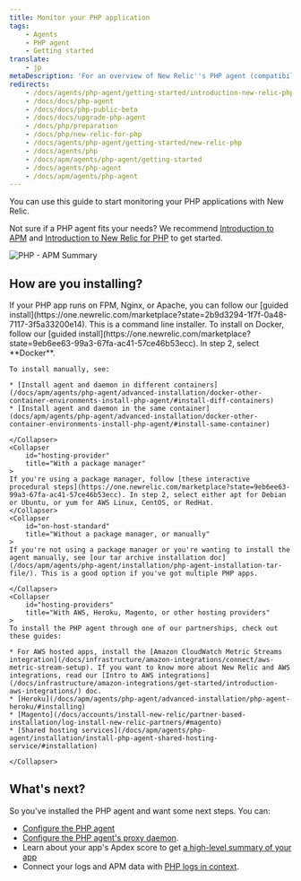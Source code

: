 ```yaml
---
title: Monitor your PHP application
tags:
    - Agents
    - PHP agent
    - Getting started
translate:
    - jp
metaDescription: 'For an overview of New Relic''s PHP agent (compatibility, requirements, installation, configuration, troubleshooting, known issues), start here.'
redirects:
    - /docs/agents/php-agent/getting-started/introduction-new-relic-php
    - /docs/docs/php-agent
    - /docs/docs/php-public-beta
    - /docs/docs/upgrade-php-agent
    - /docs/php/preparation
    - /docs/php/new-relic-for-php
    - /docs/agents/php-agent/getting-started/new-relic-php
    - /docs/agents/php
    - /docs/apm/agents/php-agent/getting-started
    - /docs/agents/php-agent
    - /docs/apm/agents/php-agent
---
```



You can use this guide to start monitoring your PHP applications with New Relic. 

Not sure if a PHP agent fits your needs? We recommend [Introduction to APM](/docs/apm/new-relic-apm/getting-started/introduction-apm) and [Introduction to New Relic for PHP](/docs/apm/agents/php-agent/getting-started/introduction-new-relic-php) to get started.

<img
    title="PHP - APM Summary"
    alt="PHP - APM Summary"
    src={phpSummary}
/>

## How are you installing?

<CollapserGroup>
    <Collapser
        id="on-host"
        title="Linux with PHP-FPM, Nginx, or Apache"
    >
    If your PHP app runs on FPM, Nginx, or Apache, you can follow our [guided install](https://one.newrelic.com/marketplace?state=2b9d3294-1f7f-0a48-7117-3f5a33200e14). This is a command line installer. 
    </Collapser>
    <Collapser
        id="docker"
        title="On Docker containers"
    >
    To install on Docker, follow our [guided install](https://one.newrelic.com/marketplace?state=9eb6ee63-99a3-67fa-ac41-57ce46b53ecc). In step 2, select **Docker**. 
    
    To install manually, see: 

    * [Install agent and daemon in different containers](/docs/apm/agents/php-agent/advanced-installation/docker-other-container-environments-install-php-agent/#install-diff-containers)
    * [Install agent and daemon in the same container](docs/apm/agents/php-agent/advanced-installation/docker-other-container-environments-install-php-agent/#install-same-container)

    </Collapser>
    <Collapser
        id="hosting-provider"
        title="With a package manager"
    >
    If you're using a package manager, follow [these interactive procedural steps](https://one.newrelic.com/marketplace?state=9eb6ee63-99a3-67fa-ac41-57ce46b53ecc). In step 2, select either apt for Debian or Ubuntu, or yum for AWS Linux, CentOS, or RedHat.
    </Collapser>
    <Collapser
        id="on-host-standard"
        title="Without a package manager, or manually"
    >
    If you're not using a package manager or you're wanting to install the agent manually, see [our tar archive installation doc](/docs/apm/agents/php-agent/installation/php-agent-installation-tar-file/). This is a good option if you've got multiple PHP apps. 

    </Collapser>
    <Collapser
        id="hosting-providers"
        title="With AWS, Heroku, Magento, or other hosting providers"
    >
    To install the PHP agent through one of our partnerships, check out these guides:

    * For AWS hosted apps, install the [Amazon CloudWatch Metric Streams integration](/docs/infrastructure/amazon-integrations/connect/aws-metric-stream-setup). If you want to know more about New Relic and AWS integrations, read our [Intro to AWS integrations](/docs/infrastructure/amazon-integrations/get-started/introduction-aws-integrations/) doc.
    * [Heroku](/docs/apm/agents/php-agent/advanced-installation/php-agent-heroku/#installing)
    * [Magento](/docs/accounts/install-new-relic/partner-based-installation/log-install-new-relic-partners/#magento)
    * [Shared hosting services](/docs/apm/agents/php-agent/installation/install-php-agent-shared-hosting-service/#installation)

    </Collapser>
</CollapserGroup>

## What's next?

So you've installed the PHP agent and want some next steps. You can:

* [Configure the PHP agent](/docs/apm/agents/php-agent/configuration/php-agent-configuration/)
* [Configure the PHP agent's proxy daemon](/docs/apm/agents/php-agent/configuration/proxy-daemon-newreliccfg-settings/). 
* Learn about your app's Apdex score to get [a high-level summary of your app](/docs/apm/apm-ui-pages/monitoring/apm-summary-page-view-transaction-apdex-usage-data/)
* Connect your logs and APM data with [PHP logs in context](/docs/logs/logs-context/configure-logs-context-php/). 